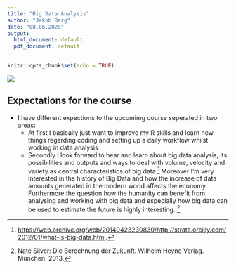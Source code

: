 ```yaml
---
title: "Big Data Analysis"
author: "Jakob Berg"
date: "08.06.2020"
output:
  html_document: default
  pdf_document: default
---
```


```r
knitr::opts_chunk$set(echo = TRUE)
```
![](C:\Users\bergj\Desktop\Uni\Bachelor\Politikwissenschaft\Methoden\Big_Data_Analysis\Exercises\01\big_data_rmd_image.jpg)

## **Expectations for the course**  
* I have different expections to the upcomimg course seperated in two areas:   
  + At first I basically just want to improve my R skills and learn new things regarding coding and setting up a daily workflow whilst working in data analysis      
  + Secondly I look forward to hear and learn about big data analysis, its possibilities and outputs and ways to deal with volume, velocity and variety as central characteristics of big data.[^1] Moreover I'm very interested in the history of Big Data and how the increase of data amounts generated in the modern world affects the economy. Furthermore the question how the humanity can benefit from analysing and working with big data and especially how big data can be used to estimate the future is highly interesting. [^2]
  

  
  
  
  
  [^1]: <https://web.archive.org/web/20140423230830/http://strata.oreilly.com/2012/01/what-is-big-data.html>.
  [^2]: Nate Silver: Die Berechnung der Zukunft. Wilhelm Heyne Verlag. München: 2013. 
  
  















